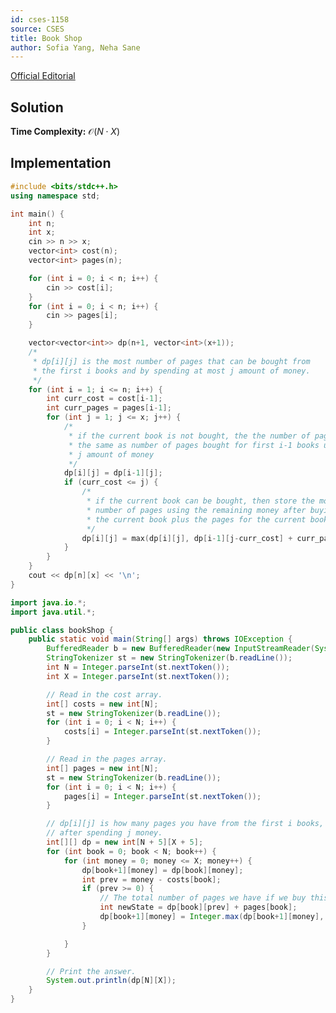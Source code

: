 ```yaml
---
id: cses-1158
source: CSES
title: Book Shop
author: Sofia Yang, Neha Sane
---
```


[Official Editorial](https://codeforces.com/blog/entry/70018)

## Solution

**Time Complexity:** $\mathcal{O}(N\cdot X)$

## Implementation

<LanguageSection>
	
<CPPSection>

```cpp
#include <bits/stdc++.h>
using namespace std;

int main() {
	int n;
	int x;
	cin >> n >> x;
	vector<int> cost(n);
	vector<int> pages(n);

	for (int i = 0; i < n; i++) {
		cin >> cost[i];
	}
	for (int i = 0; i < n; i++) {
		cin >> pages[i];
	}

	vector<vector<int>> dp(n+1, vector<int>(x+1));
	/*
	 * dp[i][j] is the most number of pages that can be bought from
	 * the first i books and by spending at most j amount of money.
	 */
	for (int i = 1; i <= n; i++) {
		int curr_cost = cost[i-1];
		int curr_pages = pages[i-1];
		for (int j = 1; j <= x; j++) {
			/*
			 * if the current book is not bought, the the number of pages is 
			 * the same as number of pages bought for first i-1 books using 
			 * j amount of money
			 */
			dp[i][j] = dp[i-1][j];
			if (curr_cost <= j) {
				/*
				 * if the current book can be bought, then store the most 
				 * number of pages using the remaining money after buying
				 * the current book plus the pages for the current book.
				 */
				dp[i][j] = max(dp[i][j], dp[i-1][j-curr_cost] + curr_pages);
			}
		}
	}
	cout << dp[n][x] << '\n';
}
```

</CPPSection>
	
<JavaSection>

```java
import java.io.*;
import java.util.*;

public class bookShop {
	public static void main(String[] args) throws IOException {
		BufferedReader b = new BufferedReader(new InputStreamReader(System.in));
		StringTokenizer st = new StringTokenizer(b.readLine());
		int N = Integer.parseInt(st.nextToken());
		int X = Integer.parseInt(st.nextToken());

		// Read in the cost array.
		int[] costs = new int[N];
		st = new StringTokenizer(b.readLine());
		for (int i = 0; i < N; i++) {
			costs[i] = Integer.parseInt(st.nextToken());
		}

		// Read in the pages array.
		int[] pages = new int[N];
		st = new StringTokenizer(b.readLine());
		for (int i = 0; i < N; i++) {
			pages[i] = Integer.parseInt(st.nextToken());
		}

		// dp[i][j] is how many pages you have from the first i books,
		// after spending j money.
		int[][] dp = new int[N + 5][X + 5];
		for (int book = 0; book < N; book++) {
			for (int money = 0; money <= X; money++) {
				dp[book+1][money] = dp[book][money];
				int prev = money - costs[book];
				if (prev >= 0) {
					// The total number of pages we have if we buy this book.
					int newState = dp[book][prev] + pages[book];
					dp[book+1][money] = Integer.max(dp[book+1][money], newState);
				}

			}
		}

		// Print the answer.
		System.out.println(dp[N][X]);
	}
}
```

</JavaSection>

</LanguageSection>
